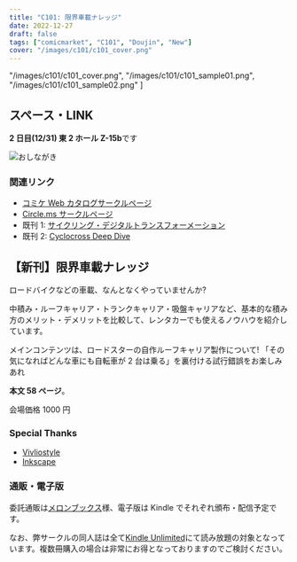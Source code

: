 ```yaml
---
title: "C101: 限界車載ナレッジ"
date: 2022-12-27
draft: false
tags: ["comicmarket", "C101", "Doujin", "New"]
cover: "/images/c101/c101_cover.png"
---
```


  "/images/c101/c101_cover.png",
  "/images/c101/c101_sample01.png",
  "/images/c101/c101_sample02.png"
]

## スペース・LINK

**2 日目(12/31) 東 2 ホール Z-15b**です

![おしながき](/images/c101/list.png)

### 関連リンク

- [コミケ Web カタログサークルページ](https://webcatalog.circle.ms/Perma/Circle/10349446/)
- [Circle.ms サークルページ](https://portal.circle.ms/Circle/Index/10349446)
- 既刊 1: [サイクリング・デジタルトランスフォーメーション](/c100/)
- 既刊 2: [Cyclocross Deep Dive](/c99/)

## 【新刊】限界車載ナレッジ

<MdxSampleSlide sampleImageUrls={samples} client:only="react" />

ロードバイクなどの車載、なんとなくやっていませんか?

中積み・ルーフキャリア・トランクキャリア・吸盤キャリアなど、基本的な積み方のメリット・デメリットを比較して、レンタカーでも使えるノウハウを紹介しています。

メインコンテンツは、ロードスターの自作ルーフキャリア製作について!
「その気になればどんな車にも自転車が 2 台は乗る」を裏付ける試行錯誤をお楽しみあれ

**本文 58 ページ**。

会場価格 1000 円

### Special Thanks

- [Vivliostyle](https://vivliostyle.org/)
- [Inkscape](https://inkscape.org/)

### 通販・電子版

委託通販は[メロンブックス](https://www.melonbooks.co.jp/detail/detail.php?product_id=1747534)様、電子版は Kindle でそれぞれ頒布・配信予定です。

なお、弊サークルの同人誌は全て[Kindle Unlimited](https://amzn.to/3GsXhaT)にて読み放題の対象となっています。複数冊購入の場合は非常にお得となっておりますのでご検討ください。

<div class="iframely-embed">
  <div class="iframely-responsive" style="height: 170px; padding-bottom: 0;">
    <a
      href="https://www.melonbooks.co.jp/detail/detail.php?product_id=1747534"
      data-iframely-url="//iframely.net/8X8PzTz"
    ></a>
  </div>
</div>
